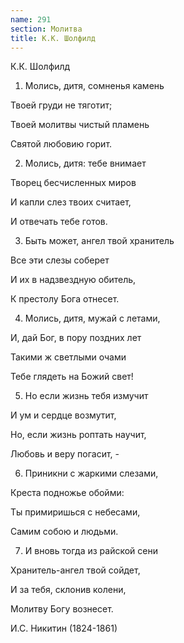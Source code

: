 ```yaml
---
name: 291
section: Молитва
title: К.К. Шолфилд
---
```

К.К. Шолфилд


1. Молись, дитя, сомненья камень

Твоей груди не тяготит;

Твоей молитвы чистый пламень

Святой любовию горит.


2. Молись, дитя: тебе внимает

Творец бесчисленных миров

И капли слез твоих считает,

И отвечать тебе готов.


3. Быть может, ангел твой хранитель

Все эти слезы соберет

И их в надзвездную обитель,

К престолу Бога отнесет.


4. Молись, дитя, мужай с летами,

И, дай Бог, в пору поздних лет

Такими ж светлыми очами

Тебе глядеть на Божий свет!


5. Но если жизнь тебя измучит

И ум и сердце возмутит,

Но, если жизнь роптать научит,

Любовь и веру погасит, -


6. Приникни с жаркими слезами,

Креста подножье обойми:

Ты примиришься с небесами,

Самим собою и людьми.


7. И вновь тогда из райской сени

Хранитель-ангел твой сойдет,

И за тебя, склонив колени,

Молитву Богу вознесет.


И.С. Никитин (1824-1861)